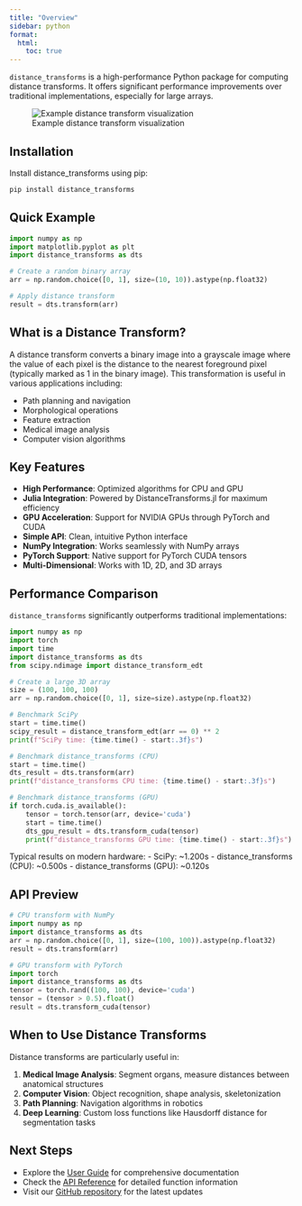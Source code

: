 ```yaml
---
title: "Overview"
sidebar: python
format:
  html:
    toc: true
---
```


`distance_transforms` is a high-performance Python package for computing distance transforms. It offers significant performance improvements over traditional implementations, especially for large arrays.

![Example distance transform visualization](../images/various_dts.png)

## Installation

Install distance_transforms using pip:

```bash
pip install distance_transforms
```

## Quick Example

```python
import numpy as np
import matplotlib.pyplot as plt
import distance_transforms as dts

# Create a random binary array
arr = np.random.choice([0, 1], size=(10, 10)).astype(np.float32)

# Apply distance transform
result = dts.transform(arr)
```

## What is a Distance Transform?

A distance transform converts a binary image into a grayscale image where the value of each pixel is the distance to the nearest foreground pixel (typically marked as 1 in the binary image). This transformation is useful in various applications including:

- Path planning and navigation
- Morphological operations
- Feature extraction
- Medical image analysis
- Computer vision algorithms

## Key Features

- **High Performance**: Optimized algorithms for CPU and GPU
- **Julia Integration**: Powered by DistanceTransforms.jl for maximum efficiency
- **GPU Acceleration**: Support for NVIDIA GPUs through PyTorch and CUDA
- **Simple API**: Clean, intuitive Python interface
- **NumPy Integration**: Works seamlessly with NumPy arrays
- **PyTorch Support**: Native support for PyTorch CUDA tensors
- **Multi-Dimensional**: Works with 1D, 2D, and 3D arrays

## Performance Comparison

`distance_transforms` significantly outperforms traditional implementations:

```python
import numpy as np
import torch
import time
import distance_transforms as dts
from scipy.ndimage import distance_transform_edt

# Create a large 3D array
size = (100, 100, 100)
arr = np.random.choice([0, 1], size=size).astype(np.float32)

# Benchmark SciPy
start = time.time()
scipy_result = distance_transform_edt(arr == 0) ** 2
print(f"SciPy time: {time.time() - start:.3f}s")

# Benchmark distance_transforms (CPU)
start = time.time()
dts_result = dts.transform(arr)
print(f"distance_transforms CPU time: {time.time() - start:.3f}s")

# Benchmark distance_transforms (GPU)
if torch.cuda.is_available():
    tensor = torch.tensor(arr, device='cuda')
    start = time.time()
    dts_gpu_result = dts.transform_cuda(tensor)
    print(f"distance_transforms GPU time: {time.time() - start:.3f}s")
```

Typical results on modern hardware:
- SciPy: ~1.200s
- distance_transforms (CPU): ~0.500s
- distance_transforms (GPU): ~0.120s

## API Preview

```python
# CPU transform with NumPy
import numpy as np
import distance_transforms as dts
arr = np.random.choice([0, 1], size=(100, 100)).astype(np.float32)
result = dts.transform(arr)

# GPU transform with PyTorch
import torch
import distance_transforms as dts
tensor = torch.rand((100, 100), device='cuda')
tensor = (tensor > 0.5).float()
result = dts.transform_cuda(tensor)
```

## When to Use Distance Transforms

Distance transforms are particularly useful in:

1. **Medical Image Analysis**: Segment organs, measure distances between anatomical structures
2. **Computer Vision**: Object recognition, shape analysis, skeletonization
3. **Path Planning**: Navigation algorithms in robotics
4. **Deep Learning**: Custom loss functions like Hausdorff distance for segmentation tasks

## Next Steps

- Explore the [User Guide](guide.qmd) for comprehensive documentation
- Check the [API Reference](api.qmd) for detailed function information
- Visit our [GitHub repository](https://github.com/Dale-Black/DistanceTransforms.jl) for the latest updates